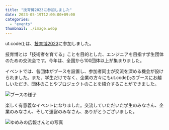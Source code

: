 ```yaml
---
title: "技育博2023に参加しました"
date: 2023-05-19T12:00:00+09:00
categories:
  - "events"
thumbnail: ./image.webp
---
```


ut.code();は、[技育博2023](https://talent.supporterz.jp/geekhaku/2023/)に参加しました。

技育博とは「技術者を育てる」ことを目的とした、エンジニアを目指す学生団体のための交流会です。今年は、全国から100団体以上が集まりました。

イベントでは、各団体がブースを設置し、参加者同士が交流を深める機会が設けられました。また、学生だけでなく、企業の方々にもut.code();のブースにお越しいただき、団体のことやプロジェクトのことを紹介することができました。

![ブースの様子](./booth.webp)

楽しく有意義なイベントになりました。交流していただいた学生のみなさん、企業のみなさん、そして運営のみなさん、ありがとうございました。

![ゆめみの広報さんとの写真](./yumemi.webp)
